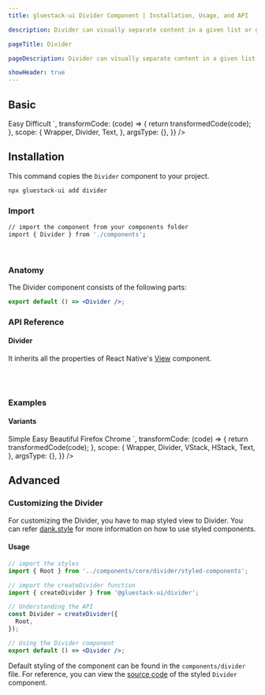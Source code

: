 ```yaml
---
title: gluestack-ui Divider Component | Installation, Usage, and API

description: Divider can visually separate content in a given list or group.

pageTitle: Divider

pageDescription: Divider can visually separate content in a given list or group.

showHeader: true
---
```



<Meta title="components/Layout/Divider" />



## Basic

<AppProvider>
  <CodePreview
    showComponentRenderer={true}
    showArgsController={false}
    metaData={{
      code: `
  <Text>
    Easy
  </Text>
  <Divider />
  <Text>
    Difficult
  </Text>
`,
      transformCode: (code) => {
        return transformedCode(code);
      },
      scope: {
        Wrapper,
        Divider,
        Text,
      },
      argsType: {},
    }}
  />
</AppProvider>
<br />

## Installation

This command copies the `Divider` component to your project.

```bash
npx gluestack-ui add divider
```

### Import

```bash
// import the component from your components folder
import { Divider } from './components';
```

<br />

### Anatomy

The Divider component consists of the following parts:

```jsx
export default () => <Divider />;
```

### API Reference

#### Divider

It inherits all the properties of React Native's [View](https://reactnative.dev/docs/view#props) component.

<br />
<br />

### Examples

#### Variants

<AppProvider>
  <CodePreview
    showComponentRenderer={true}
    showArgsController={false}
    metaData={{
      code: `
<HStack>
  <Text>Simple</Text>
  <Divider
    variant="vertical"
    sx={{ mx: 10, bg: '$emerald500', h: 30 }}
  />
  <Text>Easy</Text>
  <Divider
    sx={{ mx: 10, bg: '$indigo500', h: 30 }}
    variant="vertical"
  />
  <Text>Beautiful</Text>
</HStack>
<VStack>
  <Text>Firefox</Text>
  <Divider variant="horizontal" sx={{ bg: '$red500' }} />
  <Text>Chrome</Text>
</VStack>
`,
transformCode: (code) => {
return transformedCode(code);
},
scope: {
Wrapper,
Divider,
VStack,
HStack,
Text,
},
argsType: {},
}}
/>

</AppProvider>

<br />

## Advanced

### Customizing the Divider

For customizing the Divider, you have to map styled view to Divider. You can refer [dank.style](https://dank.style/) for more information on how to use styled components.

#### Usage

```jsx
// import the styles
import { Root } from '../components/core/divider/styled-components';

// import the createDivider function
import { createDivider } from '@gluestack-ui/divider';

// Understanding the API
const Divider = createDivider({
  Root,
});

// Using the Divider component
export default () => <Divider />;
```

Default styling of the component can be found in the `components/divider` file. For reference, you can view the [source code](https://github.com/gluestack/gluestack-ui/blob/development/example/storybook/src/ui-components/Divider/index.tsx) of the styled `Divider` component.

